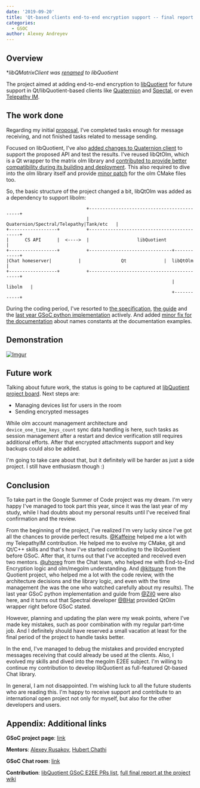 ---
date: '2019-09-20'
title: 'Qt-based clients end-to-end encryption support -- final report (GSoC 2019)'
categories:
  - GSOC
author: Alexey Andreyev
---

## Overview

**libQMatrixClient was [renamed](https://github.com/quotient-im/libQuotient/issues/325) to libQuotient*

The project aimed at adding end-to-end encryption to [libQuotient](https://github.com/quotient-im/libQuotient) for future support in Qt/libQuotient-based clients like [Quaternion](https://matrix.org/docs/projects/client/quaternion) and [Spectal](https://matrix.org/docs/projects/client/spectral), or even [Telepathy IM](https://github.com/TelepathyIM/telepathy-tank).

## The work done

Regarding my initial [proposal](https://github.com/quotient-im/libQuotient/wiki/_GSoC-2019-E2EE-proposal), I’ve completed tasks enough for message receiving, and not finished tasks related to message sending.

Focused on libQuotient, I've also [added changes to Quaternion client](https://github.com/quotient-im/Quaternion/commits/aa13q-e2ee) to support the proposed API and test the results.
I've reused libQtOlm, which is a Qt wrapper to the matrix olm library and [contributed to provide better compatibility during its building and deployment](https://gitlab.com/b0/libqtolm/merge_requests?scope=all&utf8=%E2%9C%93&state=all&author_username=aa13q).
This also required to dive into the olm library itself and provide [minor patch](https://gitlab.matrix.org/matrix-org/olm/commit/aa0c9ab6b51d182cb78ab4cc75c81c0054765bde) for the olm CMake files too.


So, the basic structure of the project changed a bit, libQtOlm was added as a dependency to support libolm:

```
                              +--------------------------------------------+
                              |   Quaternion/Spectral/Telepathy|Tank/etc   |
+------------------+          +--------------------------------------------+
|      CS API      |  <---->  |                  libQuotient               |
+------------------+          +-------------------------------+------------+
|Chat homeserver|          |               Qt              |  libQtOlm  |
+------------------+          +--------------------------------------------+
                                                              |   libolm   |
                                                              +------------+
```

During the coding period, I've resorted to [the specification](https://matrix.org/docs/spec/client_server/latest), [the guide](https://matrix.org/docs/guides/end-to-end-encryption-implementation-guide) and the [last year GSoC python implementation](https://github.com/Zil0/matrix-python-sdk/wiki) actively. And added [minor fix for the documentation](https://github.com/matrix-org/matrix-doc/pull/2157) about names constants at the documentation examples.

## Demonstration

[![Imgur](https://i.imgur.com/BKmhvni.jpg)](https://youtu.be/gGykLh4mVDg)

## Future work

Talking about future work, the status is going to be captured at [libQuotient project board](https://github.com/quotient-im/libQuotient/projects). Next steps are:
- Managing devices list for users in the room
- Sending encrypted messages

While olm account management architecture and `device_one_time_keys_count` sync data handling is here, such tasks as session management after a restart and device verification still requires additional efforts. After that encrypted attachments support and key backups could also be added.

I'm going to take care about that, but it definitely will be harder as just a side project. I still have enthusiasm though :)

## Conclusion

To take part in the Google Summer of Code project was my dream. I'm very happy I've managed to took part this year, since it was the last year of my study, while I had doubts about my personal results until I've received final confirmation and the review.

From the beginning of the project, I've realized I'm very lucky since I've got all the chances to provide perfect results. [@Kaffeine](https://github.com/Kaffeine) helped me a lot with my TelepathyIM contribution. He helped me to evolve my CMake, git and Qt/C++ skills and that's how I've started contributing to the libQuotient before GSoC. After that, it turns out that I've accepted and received even two mentors. [@uhoreg](https://github.com/uhoreg) from the Chat team, who helped me with End-to-End Encryption logic and olm/megolm understanding. And [@kitsune](https://github.com/KitsuneRal) from the Quotient project, who helped me a lot with the code review, with the architecture decisions and the library logic, and even with the time management (he was the one who watched carefully about my results). The last year GSoC python implementation and guide from [@Zil0](https://github.com/Zil0) were also here, and it turns out that Spectral developer [@BHat](https://github.com/encombhat) provided QtOlm wrapper right before GSoC stated.

However, planning and updating the plan were my weak points, where I've made key mistakes, such as poor combination with my regular part-time job. And I definitely should have reserved a small vacation at least for the final period of the project to handle tasks better.

In the end, I've managed to debug the mistakes and provided encrypted messages receiving that could already be used at the clients. Also, I evolved my skills and dived into the megolm E2EE subject. I'm willing to continue my contribution to develop libQuotient as full-featured Qt-based Chat library. 

In general, I am not disappointed. I'm wishing luck to all the future students who are reading this. I'm happy to receive support and contribute to an international open project not only for myself, but also for the other developers and users.

## Appendix: Additional links

**GSoC project page**: [link](https://summerofcode.withgoogle.com/organizations/6624344617254912/#5821516577505280)

**Mentors**: [Alexey Rusakov](https://to.chat.imzqqq.top/#/@kitsune:matrix.org), [Hubert Chathi](https://to.chat.imzqqq.top/#/@uhoreg:matrix.org)

**GSoC Chat room**: [link](https://to.chat.imzqqq.top/#/#gsoc:matrix.org)

**Contribution**: [libQuotient GSoC E2EE PRs list](https://github.com/quotient-im/libQuotient/issues?q=author%3Aa-andreyev+label%3AGSoC2019), [full final report at the project wiki](https://github.com/quotient-im/libQuotient/wiki/_GSoC-2019-E2EE-final-evaluation)
